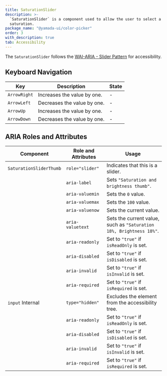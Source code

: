 ```yaml
---
title: SaturationSlider
description: >-
  `SaturationSlider` is a component used to allow the user to select a color
  saturation.
package_name: "@yamada-ui/color-picker"
order: 3
with_description: true
tab: Accessibility
---
```


The `SaturationSlider` follows the [WAI-ARIA - Slider Pattern](https://www.w3.org/WAI/ARIA/apg/patterns/slider/) for accessibility.

## Keyboard Navigation

| Key          | Description                 | State |
| ------------ | --------------------------- | ----- |
| `ArrowRight` | Increases the value by one. | -     |
| `ArrowLeft`  | Decreases the value by one. | -     |
| `ArrowUp`    | Increases the value by one. | -     |
| `ArrowDown`  | Decreases the value by one. | -     |

## ARIA Roles and Attributes

| Component                   | Role and Attributes | Usage                                                               |
| --------------------------- | ------------------- | ------------------------------------------------------------------- |
| `SaturationSliderThumb`     | `role="slider"`     | Indicates that this is a slider.                                    |
|                             | `aria-label`        | Sets `"Saturation and brightness thumb"`.                           |
|                             | `aria-valuemin`     | Sets the `0` value.                                                 |
|                             | `aria-valuemax`     | Sets the `100` value.                                               |
|                             | `aria-valuenow`     | Sets the current value.                                             |
|                             | `aria-valuetext`    | Sets the current value, such as `"Saturation 18%, Brightness 18%"`. |
|                             | `aria-readonly`     | Set to `"true"` if `isReadOnly` is set.                             |
|                             | `aria-disabled`     | Set to `"true"` if `isDisabled` is set.                             |
|                             | `aria-invalid`      | Set to `"true"` if `isInvalid` is set.                              |
|                             | `aria-required`     | Set to `"true"` if `isRequired` is set.                             |
| `input` <Tag>Internal</Tag> | `type="hidden"`     | Excludes the element from the accessibility tree.                   |
|                             | `aria-readonly`     | Set to `"true"` if `isReadOnly` is set.                             |
|                             | `aria-disabled`     | Set to `"true"` if `isDisabled` is set.                             |
|                             | `aria-invalid`      | Set to `"true"` if `isInvalid` is set.                              |
|                             | `aria-required`     | Set to `"true"` if `isRequired` is set.                             |
